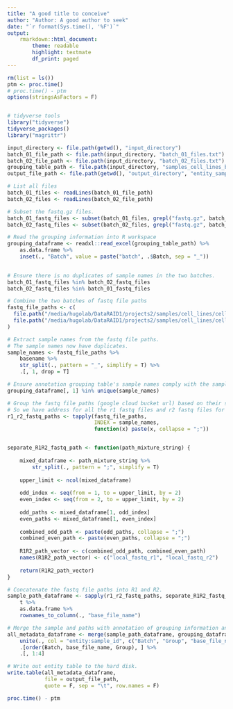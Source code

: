 ```yaml
---
title: "A good title to conceive"
author: "Author: A good author to seek"
date: "`r format(Sys.time(), '%F')`"
output:
    rmarkdown::html_document:
        theme: readable
        highlight: textmate
        df_print: paged
---
```


```r
rm(list = ls())
ptm <- proc.time()
# proc.time() - ptm
options(stringsAsFactors = F)


# tidyverse tools
library("tidyverse")
tidyverse_packages()
library("magrittr")
```

```r
input_directory <- file.path(getwd(), "input_directory")
batch_01_file_path <- file.path(input_directory, "batch_01_files.txt")
batch_02_file_path <- file.path(input_directory, "batch_02_files.txt")
grouping_table_path <- file.path(input_directory, "samples_cell_lines_batch_both_SampleGroup.xlsx")
output_file_path <- file.path(getwd(), "output_directory", "entity_samples_table.tsv")
```


```r
# List all files
batch_01_files <- readLines(batch_01_file_path)
batch_02_files <- readLines(batch_02_file_path)

# Subset the fastq.gz files.
batch_01_fastq_files <- subset(batch_01_files, grepl("fastq.gz", batch_01_files))
batch_02_fastq_files <- subset(batch_02_files, grepl("fastq.gz", batch_02_files))

# Read the grouping information into R workspace
grouping_dataframe <- readxl::read_excel(grouping_table_path) %>%
    as.data.frame %>%
    inset(., "Batch", value = paste("batch", .$Batch, sep = "_"))
    

# Ensure there is no duplicates of sample names in the two batches.
batch_01_fastq_files %in% batch_02_fastq_files
batch_02_fastq_files %in% batch_01_fastq_files

# Combine the two batches of fastq file paths
fastq_file_paths <- c(
  file.path("/media/hugolab/DataRAID1/projects2/samples/cell_lines/cell_lines_batch_01", batch_01_fastq_files),
  file.path("/media/hugolab/DataRAID1/projects2/samples/cell_lines/cell_lines_batch_02", batch_02_fastq_files)
)

# Extract sample names from the fastq file paths.
# The sample names now have duplicates.
sample_names <- fastq_file_paths %>%
    basename %>%
    str_split(., pattern = "_", simplify = T) %>%
    .[, 1, drop = T]

# Ensure annotation grouping table's sample names comply with the sample names extracted from fastq files.
grouping_dataframe[, 1] %in% unique(sample_names)

# Group the fastq file paths (google cloud bucket url) based on their sample names
# So we have address for all the r1 fastq files and r2 fastq files for each sample name.
r1_r2_fastq_paths <- tapply(fastq_file_paths,
                            INDEX = sample_names,
                            function(x) paste(x, collapse = ";"))


separate_R1R2_fastq_path <- function(path_mixture_string) {
    
    mixed_dataframe <- path_mixture_string %>%
        str_split(., pattern = ";", simplify = T)
    
    upper_limit <- ncol(mixed_dataframe)
    
    odd_index <- seq(from = 1, to = upper_limit, by = 2)
    even_index <- seq(from = 2, to = upper_limit, by = 2)
    
    odd_paths <- mixed_dataframe[1, odd_index]
    even_paths <- mixed_dataframe[1, even_index]
    
    combined_odd_path <- paste(odd_paths, collapse = ";")
    combined_even_path <- paste(even_paths, collapse = ";")
    
    R1R2_path_vector <- c(combined_odd_path, combined_even_path)
    names(R1R2_path_vector) <- c("local_fastq_r1", "local_fastq_r2")
    
    return(R1R2_path_vector)
}

# Concatenate the fastq file paths into R1 and R2.
sample_path_dataframe <- sapply(r1_r2_fastq_paths, separate_R1R2_fastq_path) %>%
    t %>%
    as.data.frame %>%
    rownames_to_column(., "base_file_name")

# Merge the sample and paths with annotation of grouping information and batch information.
all_metadata_dataframe <- merge(sample_path_dataframe, grouping_dataframe, by.x = "base_file_name", by.y = "File", all.x = T) %>%
    unite(., col = "entity:sample_id", c("Batch", "Group", "base_file_name"), sep = ".", remove = F) %$%
    .[order(Batch, base_file_name, Group), ] %>%
    .[, 1:4]

# Write out entity table to the hard disk.
write.table(all_metadata_dataframe,
            file = output_file_path,
            quote = F, sep = "\t", row.names = F)
```


```r
proc.time() - ptm
```

